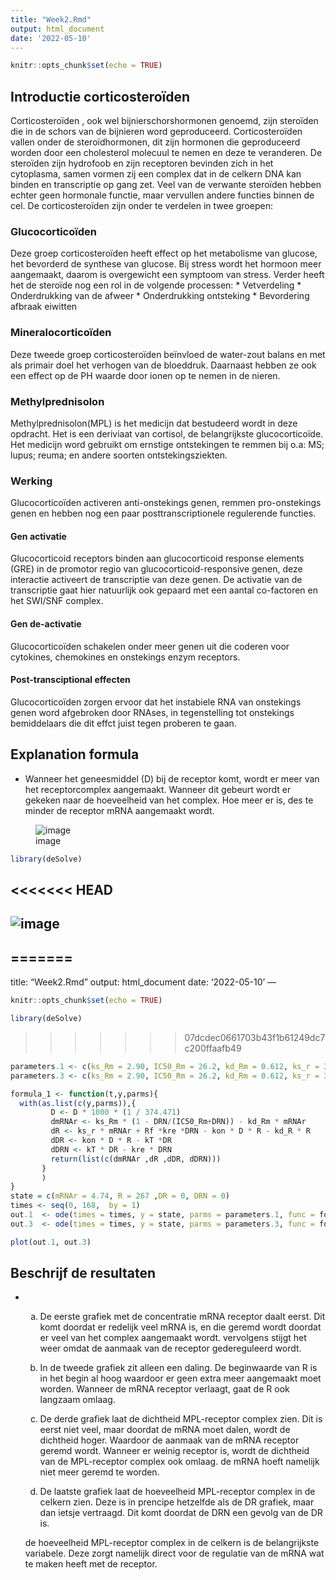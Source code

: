 ```yaml
---
title: "Week2.Rmd"
output: html_document
date: '2022-05-10'
---
```


```r
knitr::opts_chunk$set(echo = TRUE)
```

## Introductie corticosteroïden
Corticosteroïden , ook wel bijnierschorshormonen genoemd, zijn steroïden die in de schors van de bijnieren word geproduceerd. 
Corticosteroïden vallen onder de steroïdhormonen, dit zijn hormonen die geproduceerd worden door een cholesterol molecuul te nemen en deze te veranderen.
De steroïden zijn hydrofoob en zijn receptoren bevinden zich in het cytoplasma, samen vormen zij een complex dat in de celkern DNA kan binden en transcriptie op gang zet.
Veel van de verwante steroïden hebben echter geen hormonale functie, maar vervullen andere functies binnen de cel.
De corticosteroïden zijn onder te verdelen in twee groepen:

### Glucocorticoïden
Deze groep corticosteroïden heeft effect op het metabolisme van glucose, het bevorderd de synthese van glucose.
Bij stress wordt het hormoon meer aangemaakt, daarom is overgewicht een symptoom van stress.
Verder heeft het de steroïde nog een rol in de volgende processen:
* Vetverdeling
* Onderdrukking van de afweer
* Onderdrukking ontsteking
* Bevordering afbraak eiwitten

### Mineralocorticoïden
Deze tweede groep corticosteroïden beïnvloed de water-zout balans en met als primair doel het verhogen van de bloeddruk.
Daarnaast hebben ze ook een effect op de PH waarde door ionen op te nemen in de nieren.

### Methylprednisolon 
Methylprednisolon(MPL) is het medicijn dat bestudeerd wordt in deze opdracht.
Het is een deriviaat van cortisol, de belangrijkste glucocorticoïde.
Het medicijn word gebruikt om ernstige ontstekingen te remmen bij o.a:
MS; lupus; reuma; en andere soorten ontstekingsziekten.

### Werking
Glucocorticoïden activeren anti-onstekings genen, remmen pro-onstekings genen en hebben nog een paar posttranscriptionele regulerende functies.

#### Gen activatie
Glucocorticoid receptors binden aan  glucocorticoid response elements (GRE) in de promotor regio van glucocorticoid-responsive genen, deze interactie activeert de transcriptie van deze genen. De activatie van de transcriptie gaat hier natuurlijk ook gepaard met een aantal co-factoren en het SWI/SNF complex.

#### Gen de-activatie
Glucocorticoïden schakelen onder meer genen uit die coderen voor cytokines, chemokines en onstekings enzym receptors. 

#### Post-transciptional effecten
Glucocorticoïden zorgen ervoor dat het instabiele RNA van onstekings genen word afgebroken door RNAses, in tegenstelling tot onstekings bemiddelaars die dit effct juist tegen proberen te gaan.

## Explanation formula
- Wanneer het geneesmiddel (D) bij de receptor komt,  wordt er meer van het receptorcomplex aangemaakt. Wanneer dit gebeurt wordt er gekeken naar de hoeveelheid van het complex. Hoe meer er is, des te minder de receptor mRNA aangemaakt wordt.

![image](model.png)
```r
library(deSolve)
```

<<<<<<< HEAD
- 
![image](model.png)
- 
=======
---
title: "Week2.Rmd"
output: html_document
date: '2022-05-10'
---

```r
knitr::opts_chunk$set(echo = TRUE)
```

```r
library(deSolve)
```
>>>>>>> 07dcdec0661703b43f1b61249dc7c200ffaafb49

```r

parameters.1 <- c(ks_Rm = 2.90, IC50_Rm = 26.2, kd_Rm = 0.612, ks_r = 3.22, Rf = 0.49, kre = 0.57, kon = 0.00329, kd_R = 0.0572, kT = 0.63, D = 14.59 )
parameters.3 <- c(ks_Rm = 2.90, IC50_Rm = 26.2, kd_Rm = 0.612, ks_r = 3.22, Rf = 0.49, kre = 0.57, kon = 0.00329, kd_R = 0.0572, kT = 0.63, D = 39.925 )

formula_1 <- function(t,y,parms){
  with(as.list(c(y,parms)),{
         D <- D * 1000 * (1 / 374.471)
         dmRNAr <- ks_Rm * (1 - DRN/(IC50_Rm+DRN)) - kd_Rm * mRNAr
         dR <- ks_r * mRNAr + Rf *kre *DRN - kon * D * R - kd_R * R
         dDR <- kon * D * R - kT *DR
         dDRN <- kT * DR - kre * DRN
         return(list(c(dmRNAr ,dR ,dDR, dDRN)))
       }
       )
}
state = c(mRNAr = 4.74, R = 267 ,DR = 0, DRN = 0)
times <- seq(0, 168,  by = 1)
out.1  <- ode(times = times, y = state, parms = parameters.1, func = formula_1, method = "euler")
out.3  <- ode(times = times, y = state, parms = parameters.3, func = formula_1, method = "euler")

plot(out.1, out.3)
```
## Beschrijf de resultaten
- a. De eerste grafiek met de concentratie mRNA receptor daalt eerst. Dit komt doordat er redelijk veel mRNA is, en die geremd wordt doordat er veel van het complex aangemaakt wordt. vervolgens stijgt het weer omdat de aanmaak van de receptor gedereguleerd wordt.
  b. In de tweede grafiek zit alleen een daling. De beginwaarde van R is in het begin al hoog waardoor er geen extra meer aangemaakt moet worden. Wanneer de mRNA receptor verlaagt, gaat de R ook langzaam omlaag.
  c. De derde grafiek laat de dichtheid MPL-receptor complex zien. Dit is eerst niet veel, maar doordat de mRNA moet dalen, wordt de dichtheid hoger. Waardoor de aanmaak van de mRNA receptor geremd wordt. Wanneer er weinig receptor is, wordt de dichtheid van de MPL-receptor complex ook omlaag. de mRNA hoeft namelijk niet meer geremd te worden.
  
  d. De laatste grafiek laat de hoeveelheid MPL-receptor complex in de celkern zien. Deze is in prencipe hetzelfde als de DR grafiek, maar dan ietsje vertraagd. Dit komt doordat de DRN een gevolg van de DR is.
  
  de hoeveelheid MPL-receptor complex in de celkern is de belangrijkste variabele. Deze zorgt namelijk direct voor de regulatie van de mRNA wat te maken heeft met de receptor.
